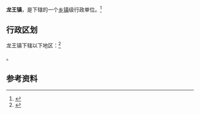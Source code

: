 {{中国乡级行政区|61/09/23/105/000}}

'''龙王镇'''，是{{PRC admin/fullname|61/09/23/105/000|3}}下辖的一个[[乡镇|乡镇]]级行政单位。<ref>{{PRC admin/ref sgc|{{PRC admin/parent|61/09/23/105/000}}}}</ref>

== 行政区划 ==

龙王镇下辖以下地区：<ref>{{PRC admin/ref sgc|61/09/23/105/000}}</ref>

{{PRC admin/children|61/09/23/105/000}}。

== 参考资料 ==

{{reflist}}

{{行政区划小作品}}
{{PRC admin/navcat|61/09/23/105/000}}